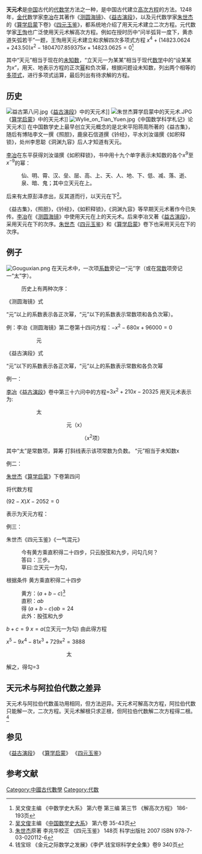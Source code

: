 '''天元术'''是[[中国|中国]]古代的[[代数学|代数学]]方法之一种，是中国古代建立[[方程|高次方程]]的方法。1248年，[[金代|金代]]数学家[[李冶_(數學家)|李冶]]在其著作《[[测圆海镜|测圆海镜]]》、《[[益古演段|益古演段]]》，以及元代数学家[[朱世杰|朱世杰]]的《[[算学启蒙|算学启蒙]]下卷》《[[四元玉鉴|四元玉鉴]]》，都系统地介绍了用天元术建立二次方程。元代数学家[[王恂|王恂]]也广泛使用天元术解高次方程。例如在授时历中“问半弧背一度下，黄赤道矢弧若干”一题，王恂用天元术建立和求解四次多项式方程 <math>x^4+(14823.0624+243.50)x^2-1804707.859375x+14823.0625=0</math><ref>吴文俊主编 《中数学史大系》 第六卷 第三编 第三节 《解高次方程》  186-193页</ref>

其中“天元”相当于现在的[[未知数|未知数]]，“立天元一为某某”相当于现代[[数学|数学]]中的“设某某为<math>x</math>”，用天、地表示方程的正次[[幂|幂]]和负次幂，根据问题设未知数，列出两个相等的[[多项式|多项式]]，进行多项式运算，最后列出有待求解的方程。

==历史==
[[File:益古第八问.jpg|thumb]]《[[益古演段|益古演段]]》中的天元术]]
[[File:朱世杰算学启蒙中的天元术.JPG|thumb]]《[[算学启蒙|算学启蒙]]》中的天元术]]
[[File:Wylie_on_Tian_Yuen.jpg|thumb]]《中国数学科学札记》论天元术]]
在中国数学史上最早创立天元概念的是北宋平阳蒋周所著的《益古集》，随后有博陆李文一撰《照胆》，鹿泉石信道撰《钤经》，平水刘汝谐撰《如积释锁》，处州李思聪《洞渊九容》后人才知道有天元。

[[李冶|李冶]]在东平获得刘汝谐撰《如积释锁》，书中用十九个单字表示未知数的各个<math>x^9</math>至<math>x^{-9}</math>的幂：

:仙、明、霄、汉、垒、层、高、上、天、人、地、下、低、减、落、逝、泉、暗、鬼；其中立天元在上。

后来有太原彭泽彦出，反其道而行，以天元在下<ref>[[吴文俊|吴文俊]]主编 《[[中国数学史大系|中国数学史大系]]》 第六卷 35-43页</ref>。

《益古集》，《照胆》，《钤经》，《如积释锁》，《洞渊九容》等早期天元术著作今已失传。[[李冶|李冶]]在《[[测圆海镜|测圆海镜]]》中使用天元在上的天元术。后来李冶又著《[[益古演段|益古演段]]》，采用天元在下的次序。[[朱世杰|朱世杰]]《[[四元玉鉴|四元玉鉴]]》和《[[算学启蒙|算学启蒙]]》卷下也采用天元在下的次序。

==例子==
[[File:Gouguxian.png|thumb]]
在天元术中，一次项[[系数|系数]]旁记一“元”字（或在[[常数|常数]]项旁记一“太”字）。
:历史上有两种次序：

;《测圆海镜》式

“元”以上的系数表示各正次幂，“元”以下的系数表示常数项和各负次幂）。

例：李冶《测圆海镜》第二卷第十四问方程：<math>-x^2-680x+96000=0</math>

:::::::::::{{v-1}}
:::::::::{{h6}}{{h-8}}{{Rod0}}元
::::::::{{v9}}{{h6}}{{Rod0}}{{Rod0}}{{Rod0}}

;《益古演段》式
“元”以下的系数表示各正次幂，“元”以上的系数表示常数和各负次幂

例一：

[[李冶|李冶]]《[[益古演段|益古演段]]》卷中第三十六问中的方程=<math>3x^2+210x-20325</math> 用天元术表示为:


::::::::{{Rod2}}{{Rod0}}{{v-3}}{{h2}}{{v5}} 太
::::::::::{{Rod2}}{{h1}}{{Rod0}}    元（x）
:::::::::::{{v3}}                   （<math>x^2</math>项）



其中“太”是常数项，算筹{{v3}} 打斜线表示该项常数为负数。
“元”相当于未知数x

例二：

[[朱世杰|朱世杰]]《[[算学启蒙|算学启蒙]]》下卷第四问

将代数方程

<math>(92-X)X-2052=0</math>

表示为天元方程：

:::::::::::::{{h2}}{{Rod0}}{{h5}}{{v-1}}
:::::::::::::{{h9}}{{Rod2}}
:::::::::::::{{v-1}}

例三：

朱世杰《四元玉鉴》《一气混元》
:今有黄方乘直积得二十四步，只云股弦和九步，问勾几何？
:答曰：三步。
:草曰:立天元一为勾，

根据条件 黄方乘直积得二十四步
:黄方：<math>(a+b-c)</math><ref>[[朱世杰|朱世杰]]原著 李兆华校正 《四元玉鉴》  148页 科学出版社 2007 ISBN 978-7-03-020112-6</ref>
:直积：<math>ab</math>
:得  <math>(a+b-c)ab=24</math>
:此外：股弦和九步
<math>b+c=9</math>
<math>x=a</math>(立天元一为勾)
由此得方程

<math>x^5-9x^4-81x^3+729x^2=3888</math>

::::::::::{{v3}}{{h8}}{{v-8}}{{h8}}
::::::::::::{{Rod0}} 太
:::::::::::{{v7}}{{h2}}{{v9}}
::::::::::::{{v-8}}{{h1}}
:::::::::::::{{v-9}}
::::::::::::::{{v1}}

解之，得勾=3

==天元术与阿拉伯代数之差异==
天元术与阿拉伯代数虽功用相同，但方法迥异。天元术可解高次方程，阿拉伯代数只能解一次，二次方程。天元术解根只求正根，但阿拉伯代数解二次方程得二根。<ref>钱宝琮 《金元之际数学之发展》《李俨.钱宝琮科学史全集》卷9  340页</ref>

==参见==
《[[益古演段|益古演段]]》
《[[算学启蒙|算学启蒙]]》
《[[四元玉鉴|四元玉鉴]]》

==参考文献==
<references/>

{{中国数学史}}
[[Category:中國古代數學|Category:中國古代數學]]
[[Category:代数|Category:代数]]